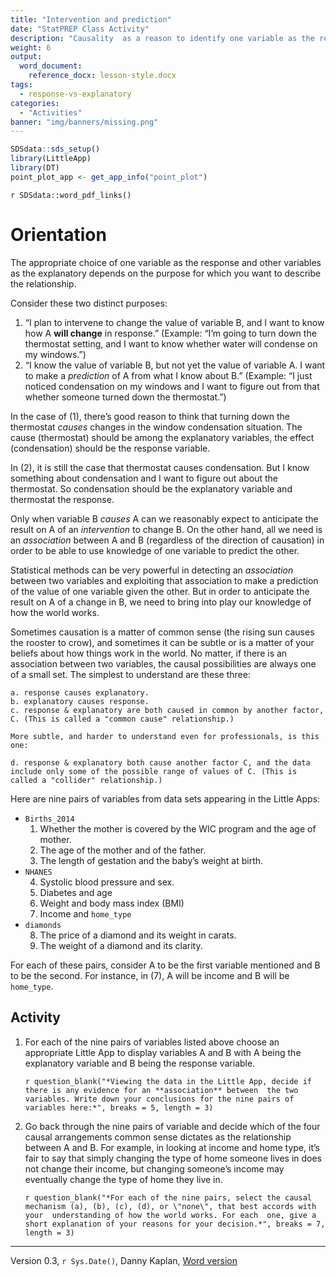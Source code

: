 ```yaml
---
title: "Intervention and prediction"
date: "StatPREP Class Activity"
description: "Causality  as a reason to identify one variable as the response and another as the explanatory."
weight: 6
output:
  word_document:
    reference_docx: lesson-style.docx
tags: 
  - response-vs-explanatory
categories: 
  - "Activities"
banner: "img/banners/missing.png"
---
```




```r
SDSdata::sds_setup()
library(LittleApp)
library(DT)
point_plot_app <- get_app_info("point_plot")
```

`r SDSdata::word_pdf_links()`


# Orientation

The appropriate choice of one variable as the response and other variables as the explanatory depends on the purpose for which you want to describe the relationship.

Consider these two distinct purposes:

1. "I plan to intervene to change the value of variable B, and I want to know how A **will change** in response." (Example: "I'm going to turn down the thermostat setting, and I want to know whether water will condense on my windows.")
2. "I know the value of variable B, but not yet the value  of variable A. I want to make a *prediction* of A from what I know about B." (Example: "I just noticed condensation on my windows and I want to figure out from that whether  someone turned down the thermostat.")

In the case of (1), there's good reason to think that turning down the thermostat *causes* changes in the window condensation situation. The cause (thermostat) should be among the explanatory variables, the effect (condensation) should be the response variable.

In (2), it is still the case that thermostat causes condensation. But I know something about condensation and I want to figure out about the thermostat.  So condensation should be the explanatory variable and thermostat the response.

Only when variable B *causes* A can we reasonably expect to anticipate the result on A of an *intervention* to change B. On the other hand, all we need is an *association* between A and B (regardless of the direction of causation) in order to be able to use knowledge of one variable to predict the other.

Statistical methods can be very powerful in detecting an *association* between two variables and exploiting that association to make a prediction of the value of one variable given the other. But in order to anticipate the result on A of a change in B, we need to bring into play our knowledge of how the world works. 

Sometimes causation is a matter of common sense (the rising sun causes the rooster to crow), and sometimes it can be subtle or is a matter of your beliefs about how things work in the world. No matter, if there is an association between two variables, the causal possibilities are always one of a small set. The simplest to understand are these three:

    a. response causes explanatory.
    b. explanatory causes response.
    c. response & explanatory are both caused in common by another factor, C. (This is called a "common cause" relationship.)
     
    More subtle, and harder to understand even for professionals, is this  one:
    
    d. response & explanatory both cause another factor C, and the data include only some of the possible range of values of C. (This is called a "collider" relationship.)


Here are nine pairs of variables from data sets appearing in the Little Apps:

* `Births_2014`
    1. Whether the mother is covered by the WIC program and the age of mother.
    2. The age of the mother and of the father.
    3. The length of gestation and the baby's weight at birth.
    
* `NHANES`
    4. Systolic blood pressure and sex.
    5. Diabetes and age
    6. Weight and body mass index (BMI)
    7. Income and `home_type`
    
* `diamonds`
    8. The price of a diamond and its weight in carats.
    9. The weight of a diamond and its clarity.

For each of these pairs, consider A to be the first variable mentioned and B to be the second. For instance, in  (7), A will be income and B will be `home_type`. 

## Activity

1. For each  of the nine pairs of variables listed above choose an appropriate Little App to display variables A and B with A being  the explanatory variable and B being the response variable.

    `r question_blank("*Viewing the data in the Little App, decide if there is any evidence for an **association** between  the two variables. Write down your conclusions for the nine pairs of variables here:*", breaks = 5, length = 3)`
    
2. Go back through the nine pairs of variable and decide which  of the four causal arrangements common sense dictates as the relationship between A and B. For example, in looking at income and home type, it's fair to  say that simply changing the type of home someone lives in does not change their income, but changing someone's income may eventually change the type of home they live in.

    `r question_blank("*For each of the nine pairs, select the causal mechanism (a), (b), (c), (d), or \"none\", that best accords with your  understanding of how the world works. For each  one, give a short explanation of your reasons for your decision.*", breaks = 7, length = 3)`




----------------------

Version 0.3, `r Sys.Date()`, Danny Kaplan, [Word version](`r paste0("/word-versions/",tools::file_path_sans_ext(knitr::current_input()), ".docx")`) 